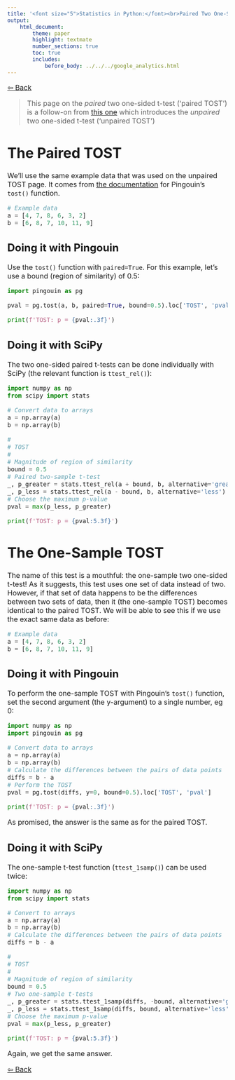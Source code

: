 ```yaml
---
title: '<font size="5">Statistics in Python:</font><br>Paired Two One-Sided t-Test (TOST)'
output:
    html_document:
        theme: paper
        highlight: textmate
        number_sections: true
        toc: true
        includes:
            before_body: ../../../google_analytics.html
---
```


<font size="3">

[⇦ Back](../../../python.html)

> This page on the *paired* two one-sided t-test ('paired TOST') is a follow-on from [this one](tost_unpaired.html) which introduces the *unpaired* two one-sided t-test ('unpaired TOST')

The Paired TOST
===============
We'll use the same example data that was used on the unpaired TOST page. It comes from [the documentation](https://pingouin-stats.org/generated/pingouin.tost.html) for Pingouin's `tost()` function.

```python
# Example data
a = [4, 7, 8, 6, 3, 2]
b = [6, 8, 7, 10, 11, 9]
```

Doing it with Pingouin
----------------------
Use the `tost()` function with `paired=True`. For this example, let's use a bound (region of similarity) of 0.5:

```python
import pingouin as pg

pval = pg.tost(a, b, paired=True, bound=0.5).loc['TOST', 'pval']

print(f'TOST: p = {pval:.3f}')
```

Doing it with SciPy
-------------------
The two one-sided paired t-tests can be done individually with SciPy (the relevant function is `ttest_rel()`):

```python
import numpy as np
from scipy import stats

# Convert data to arrays
a = np.array(a)
b = np.array(b)

#
# TOST
#
# Magnitude of region of similarity
bound = 0.5
# Paired two-sample t-test
_, p_greater = stats.ttest_rel(a + bound, b, alternative='greater')
_, p_less = stats.ttest_rel(a - bound, b, alternative='less')
# Choose the maximum p-value
pval = max(p_less, p_greater)

print(f'TOST: p = {pval:5.3f}')
```

The One-Sample TOST
===================
The name of this test is a mouthful: the one-sample two one-sided t-test! As it suggests, this test uses one set of data instead of two. However, if that set of data happens to be the differences between two sets of data, then it (the one-sample TOST) becomes identical to the paired TOST. We will be able to see this if we use the exact same data as before:

```python
# Example data
a = [4, 7, 8, 6, 3, 2]
b = [6, 8, 7, 10, 11, 9]
```

Doing it with Pingouin
----------------------
To perform the one-sample TOST with Pingouin's `tost()` function, set the second argument (the y-argument) to a single number, eg 0:

```python
import numpy as np
import pingouin as pg

# Convert data to arrays
a = np.array(a)
b = np.array(b)
# Calculate the differences between the pairs of data points
diffs = b - a
# Perform the TOST
pval = pg.tost(diffs, y=0, bound=0.5).loc['TOST', 'pval']

print(f'TOST: p = {pval:.3f}')
```

As promised, the answer is the same as for the paired TOST.

Doing it with SciPy
-------------------
The one-sample t-test function (`ttest_1samp()`) can be used twice:

```python
import numpy as np
from scipy import stats

# Convert to arrays
a = np.array(a)
b = np.array(b)
# Calculate the differences between the pairs of data points
diffs = b - a

#
# TOST
#
# Magnitude of region of similarity
bound = 0.5
# Two one-sample t-tests
_, p_greater = stats.ttest_1samp(diffs, -bound, alternative='greater')
_, p_less = stats.ttest_1samp(diffs, bound, alternative='less')
# Choose the maximum p-value
pval = max(p_less, p_greater)

print(f'TOST: p = {pval:5.3f}')
```

Again, we get the same answer.

[⇦ Back](../../../python.html)

</font>
